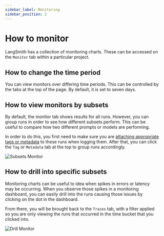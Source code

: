 ```yaml
---
sidebar_label: Monitoring
sidebar_position: 2
---
```


# How to monitor

LangSmith has a collection of monitoring charts. These can be accessed on the `Monitor` tab within a particular project.

## How to change the time period

You can view monitors over differing time periods. This can be controlled by the tabs at the top of the page. By default, it is set to seven days.

## How to view monitors by subsets

By default, the monitor tab shows results for all runs. However, you can group runs in order to see how different subsets perform.
This can be useful to compare how two different prompts or models are performing.

In order to do this, you first need to make sure you are [attaching appropriate tags or metadata](../../tracing/faq/customizing_trace_attributes#adding-metadata-and-tags-to-traces) to these runs when logging them.
After that, you can click the `Tag` or `Metadata` tab at the top to group runs accordingly.

![Subsets Monitor](../static/subsets_monitor.png)

## How to drill into specific subsets

Monitoring charts can be useful to idea when spikes in errors or latency may be occurring. When you observe those spikes in a monitoring dashboard, you can easily drill into the runs causing those issues by clicking on the dot in the dashboard.

From there, you will be brought back to the `Traces` tab, with a filter applied so you are only viewing the runs that occurred in the time bucket that you clicked into.

![Drill Monitor](../static/drill_monitor.png)
